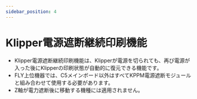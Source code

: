 ```yaml
---
sidebar_position: 4
---
```



# Klipper電源遮断継続印刷機能

- Klipper電源遮断継続印刷機能は、Klipperが電源を切られても、再び電源が入った後にKlipperの印刷状態が自動的に復元できる機能です。
- FLY上位機器では、C5メインボード以外はすべてKPPM電源遮断モジュールと組み合わせて使用する必要があります。
- Z軸が電力遮断後に移動する機種には適用されません。

<KPPM power_pine="（機械に応じて置き換えてください）" />
